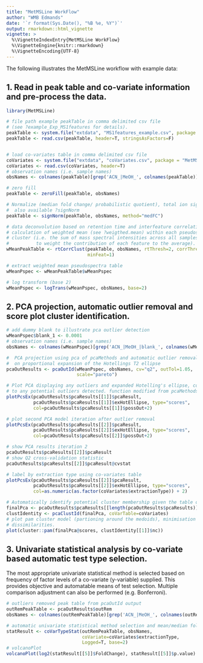 ```yaml
---
title: "MetMSLine WorkFlow"
author: "WMB Edmands"
date: '`r format(Sys.Date(), "%B %e, %Y")`'
output: rmarkdown::html_vignette
vignette: >
  %\VignetteIndexEntry{MetMSLine WorkFlow}
  %\VignetteEngine{knitr::rmarkdown}
  %\VignetteEncoding{UTF-8}
---
```


The following illustrates the MetMSLine workflow with example data:

## 1. Read in peak table and co-variate information and pre-process the data.
```r
library(MetMSLine)
```
```r
# file path example peakTable in comma delimited csv file 
# (see ?example_Exp_MS1features for details).
peakTable <- system.file("extdata", "MS1features_example.csv", package = "MetMSLine")
peakTable <- read.csv(peakTable, header=T, stringsAsFactors=F)


# load co-variates table in comma delimited csv file
coVariates <- system.file("extdata", "coVariates.csv", package = "MetMSLine")
coVariates <- read.csv(coVariates, header=T)
# observation names (i.e. sample names)
obsNames <- colnames(peakTable)[grep('ACN_|MeOH_', colnames(peakTable))]

# zero fill
peakTable <- zeroFill(peakTable, obsNames)

# Normalize (median fold change/ probabilistic quotient), total ion signal 
#  also available ?signNorm
peakTable <- signNorm(peakTable, obsNames, method="medFC")

# data deconvolution based on retention time and interfeature correlation
# calculation of weighted mean (see ?weigthed.mean) within each pseudospectral 
# cluster (i.e. the sum of mass spectral intensities across all samples are used 
#          to weight the contribution of each feature to the average).
wMeanPeakTable <- rtCorrClust(peakTable, obsNames, rtThresh=2, corrThresh=0.9, 
                              minFeat=1)

# extract weighted mean pseudospectra table
wMeanPspec <- wMeanPeakTable$wMeanPspec

# log transform (base 2)
wMeanPspec <- logTrans(wMeanPspec, obsNames, base=2)


```

## 2. PCA projection, automatic outlier removal and score plot cluster identification.

```r

# add dummy blank to illustrate pca outlier detection
wMeanPspec$blank_1 <- 0.0001
# observation names (i.e. sample names)
obsNames <- colnames(wMeanPspec)[grep('ACN_|MeOH_|blank_', colnames(wMeanPspec))]

#  PCA projection using pca of pcaMethods and automatic outlier removal based
#  on proportional expansion of the Hotellings T2 ellipse
pcaOutResults <- pcaOutId(wMeanPspec, obsNames, cv="q2", outTol=1.05, 
                          scale="pareto")

# Plot PCA displaying any outliers and expanded Hotelling's ellipse, colour according
# to any potential outliers detected. function modified from pcaMethods ?plotPcs.
plotPcsEx(pcaOutResults$pcaResults[[1]]$pcaResult, 
          pcaOutResults$pcaResults[[1]]$exHotEllipse, type="scores", 
          col=pcaOutResults$pcaResults[[1]]$possOut+2)

# plot second PCA model iteration after outlier removal
plotPcsEx(pcaOutResults$pcaResults[[2]]$pcaResult, 
          pcaOutResults$pcaResults[[2]]$exHotEllipse, type="scores", 
          col=pcaOutResults$pcaResults[[2]]$possOut+2)

# show PCA results iteration 2
pcaOutResults$pcaResults[[2]]$pcaResult
# show Q2 cross-validation statistic
pcaOutResults$pcaResults[[2]]$pcaResult@cvstat

# label by extraction type using co-variates table
plotPcsEx(pcaOutResults$pcaResults[[2]]$pcaResult, 
          pcaOutResults$pcaResults[[2]]$exHotEllipse, type="scores", 
          col=as.numeric(as.factor(coVariates$extractionType)) + 2)

# Automatically identify potential cluster membership given the table of co-variates
finalPca <- pcaOutResults$pcaResults[[length(pcaOutResults$pcaResults)]]$pcaResult
clustIdentity <- pcaClustId(finalPca, coVarTable=coVariates)
# plot pam cluster model (partioning around the medoids), minimisation of 
# dissimilarities.
plot(cluster::pam(finalPca@scores, clustIdentity[[1]]$nc))


```

## 3.  Univariate statistical analysis by co-variate based automatic test type selection.

The most appropriate univariate statistical method is selected based on frequency
of factor levels of a co-variate (y-variable) supplied. This provides objective
and automatable means of test selection. Multiple comparison adjustment can
also be performed (e.g. Bonferroni).

```r

# outliers removed peak table from pcaOutId output
outRemPeakTable <- pcaOutResults$outRem
obsNames <- colnames(outRemPeakTable)[grep('ACN_|MeOH_', colnames(outRemPeakTable))]

# automatic univariate statistical method selection and mean/median fold calculation
statResult <- coVarTypeStat(outRemPeakTable, obsNames, 
                            coVariate=coVariates$extractionType, 
                            Logged=T, base=2)
# volcanoPlot  
volcanoPlot(log2(statResult[[5]]$FoldChange), statResult[[5]]$p.value)

```